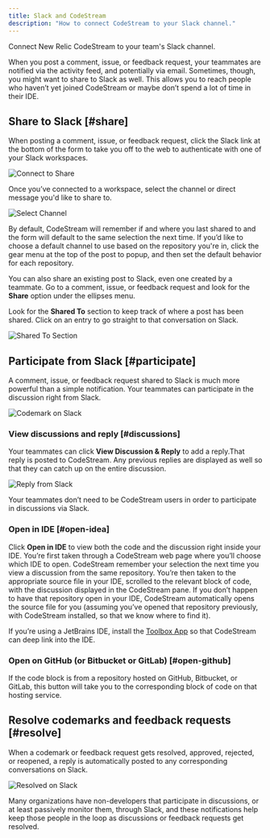 ```yaml
---
title: Slack and CodeStream
description: "How to connect CodeStream to your Slack channel."
---
```


Connect New Relic CodeStream to your team's Slack channel.

When you post a comment, issue, or feedback request, your teammates are notified via the activity feed, and potentially via email. Sometimes, though, you might want to share to Slack as well. This allows you to reach people who haven’t yet joined CodeStream or maybe don’t spend a lot of time in their IDE. 

## Share to Slack [#share]

When posting a comment, issue, or feedback request, click the Slack link at the bottom of the form to take you off to the web to authenticate with one of your Slack workspaces. 

![Connect to Share](/images/NewCodemark-NotConnected2.png)

Once you’ve connected to a workspace, select the channel or direct message you'd like to share to.

![Select Channel](/images/PostTo-Slack.png)

By default, CodeStream will remember if and where you last shared to and the form will default to the same selection the next time. If you’d like to choose a default channel to use based on the repository you're in, click the gear menu at the top of the post to popup, and then set the default behavior for each repository.

You can also share an existing post to Slack, even one created by a teammate. Go to a comment, issue, or feedback request and look for the **Share** option under the ellipses menu.

Look for the **Shared To** section to keep track of where a post has been shared. Click on an entry to go straight to that conversation on Slack.

![Shared To Section](/images/SharedTo.png)

## Participate from Slack [#participate]

A comment, issue, or feedback request shared to Slack is much more powerful than a simple notification. Your teammates can participate in the discussion right from Slack.

![Codemark on Slack](/images/ShareOnSlack1.png)

### View discussions and reply [#discussions]

Your teammates can click **View Discussion & Reply** to add a reply.That reply is posted to CodeStream. Any previous replies are displayed as well so that they can catch up on the entire discussion. 

![Reply from Slack](images/ReplyFromSlack.gif)

Your teammates don’t need to be CodeStream users in order to participate in discussions via Slack.

### Open in IDE [#open-idea]

Click **Open in IDE** to view both the code and the discussion right inside your IDE. You’re first taken through a CodeStream web page where you’ll choose which IDE to open. CodeStream remember your selection the next time you view a discussion from the same repository. You’re then taken to the appropriate source file in your IDE, scrolled to the relevant block of code, with the discussion displayed in the CodeStream pane. If you don’t happen to have that repository open in your IDE, CodeStream automatically opens the source file for you (assuming you’ve opened that repository previously, with CodeStream installed, so that we know where to find it).

If you’re using a JetBrains IDE, install the [Toolbox App](https://www.jetbrains.com/toolbox-app/) so that CodeStream can deep link into the IDE.

### Open on GitHub (or Bitbucket or GitLab) [#open-github]

If the code block is from a repository hosted on GitHub, Bitbucket, or GitLab, this button will take you to the corresponding block of code on that hosting service.

## Resolve codemarks and feedback requests [#resolve]

When a codemark or feedback request gets resolved, approved, rejected, or reopened, a reply is automatically posted to any corresponding conversations on Slack.

![Resolved on Slack](/images/ResolvedOnSlack.png)

Many organizations have non-developers that participate in discussions, or at least passively monitor them, through Slack, and these notifications help keep those people in the loop as discussions or feedback requests get resolved.

